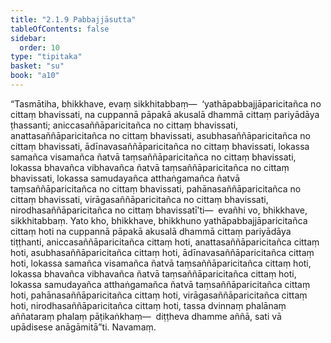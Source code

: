 ```yaml
---
title: "2.1.9 Pabbajjāsutta"
tableOfContents: false
sidebar:
  order: 10
type: "tipitaka"
basket: "su"
book: "a10"
---
```



<DynamicBreadcrumb />

<Division number="59" book="a10">

<Paragraph number="425" book="a10">
“Tasmātiha, bhikkhave, evaṃ sikkhitabbaṃ—  ‘yathāpabbajjāparicitañca no cittaṃ bhavissati, na cuppannā pāpakā akusalā dhammā cittaṃ pariyādāya ṭhassanti; aniccasaññāparicitañca no cittaṃ bhavissati, anattasaññāparicitañca no cittaṃ bhavissati, asubhasaññāparicitañca no cittaṃ bhavissati, ādīnavasaññāparicitañca no cittaṃ bhavissati, lokassa samañca visamañca ñatvā taṃsaññāparicitañca no cittaṃ bhavissati, lokassa bhavañca vibhavañca ñatvā taṃsaññāparicitañca no cittaṃ bhavissati, lokassa samudayañca atthaṅgamañca ñatvā taṃsaññāparicitañca no cittaṃ bhavissati, pahānasaññāparicitañca no cittaṃ bhavissati, virāgasaññāparicitañca no cittaṃ bhavissati, nirodhasaññāparicitañca no cittaṃ bhavissatī’ti—  evañhi vo, bhikkhave, sikkhitabbaṃ.
</Paragraph>

<Paragraph number="426" book="a10">
Yato kho, bhikkhave, bhikkhuno yathāpabbajjāparicitañca cittaṃ hoti na cuppannā pāpakā akusalā dhammā cittaṃ pariyādāya tiṭṭhanti, aniccasaññāparicitañca cittaṃ hoti, anattasaññāparicitañca cittaṃ hoti, asubhasaññāparicitañca cittaṃ hoti, ādīnavasaññāparicitañca cittaṃ hoti, lokassa samañca visamañca ñatvā taṃsaññāparicitañca cittaṃ hoti, lokassa bhavañca vibhavañca ñatvā taṃsaññāparicitañca cittaṃ hoti, lokassa samudayañca atthaṅgamañca ñatvā taṃsaññāparicitañca cittaṃ hoti, pahānasaññāparicitañca cittaṃ hoti, virāgasaññāparicitañca cittaṃ hoti, nirodhasaññāparicitañca cittaṃ hoti, tassa dvinnaṃ phalānaṃ aññataraṃ phalaṃ pāṭikaṅkhaṃ—  diṭṭheva dhamme aññā, sati vā upādisese anāgāmitā”ti.

</Paragraph>
</Division>

<Paragraph number="427" type="center" book="a10">
Navamaṃ.
</Paragraph>
